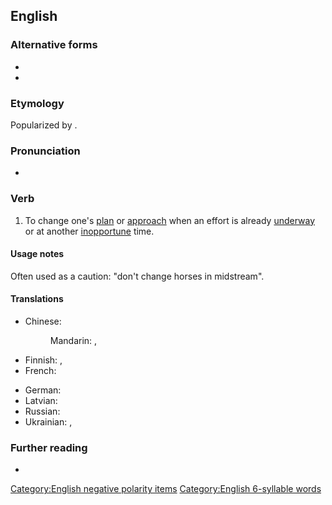 ==English==

===Alternative forms===
* {{alter|en|swap horses in midstream}}
* {{alter|en|change horses in mid-stream}}

===Etymology===
Popularized by {{w|Abraham Lincoln}}.

===Pronunciation===
* {{audio|en|en-au-change horses in midstream.ogg|Audio (AU)}}

===Verb===
{{en-verb|*|head=[[change]] [[horse]]s [[in]] [[midstream]]}}

# {{lb|en|idiomatic}} To change one's [[plan]] or [[approach]] when an effort is already [[underway]] or at another [[inopportune]] time.

====Usage notes====
Often used as a caution: "don't change horses in midstream".

====Translations====
{{trans-top|to change one's plan when an effort is already underway}}
* Chinese:
*: Mandarin: {{t|cmn|陣前換帥, 臨敵易將}}, {{t+|cmn|半途而废|tr=bàntúérfèi}}
* Finnish: {{t|fi|[[muuttaa mielensä|muuttaa mieltään]] [[kesken kaiken]]}}, {{t|fi|[[muuttaa]] [[suunnitelma|suunnitelmia]] [[kesken kaiken]]}}
* French: {{t+|fr|changer de cheval au milieu du gué}}
{{trans-mid}}
* German: {{t|de|mitten im Strom die Pferde wechseln}}
* Latvian: {{t|lv|mainīt zirgus upes vidū}}
* Russian: {{t|ru|меня́ть коне́й на перепра́ве}}
* Ukrainian: {{t|uk|хто ко́ні міня́є - тому́ хому́т гуля́є}}, {{t|uk|міня́ти коне́й на перепра́ві}}
{{trans-bottom}}

===Further reading===
* {{R:Phrase Finder|url=meanings/115400}}

[[Category:English negative polarity items]]
[[Category:English 6-syllable words]]